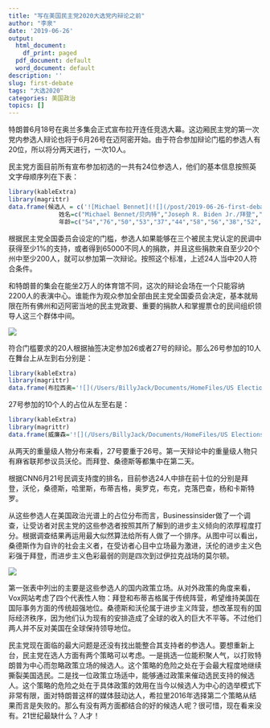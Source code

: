 ```yaml
---
title: "写在美国民主党2020大选党内辩论之前"
author: "李泉"
date: '2019-06-26'
output:
  html_document:
    df_print: paged
  pdf_document: default
  word_document: default
description: ''
slug: first-debate
tags: "大选2020"
categories: 美国政治
topics: []
---
```



特朗普6月18号在奥兰多集会正式宣布拉开连任竞选大幕。这边厢民主党的第一次党内参选人辩论也将于6月26号在迈阿密开始。由于符合参加辩论门槛的参选人有20位，所以将分两天进行，一次10人。

民主党方面目前所有宣布参加初选的一共有24位参选人，他们的基本信息按照英文字母顺序列在下表：

```r
library(kableExtra)
library(magrittr)
data.frame(候选人 = c('![Michael Bennet](![](/post/2019-06-26-first-debate_files/bennet-2.png){width=40%}','![Joseph R. Biden](/Users/BillyJack/Documents/HomeFiles/US Elections Project/biden.png){width=40%}','![Cory Booker](/Users/BillyJack/Documents/HomeFiles/US Elections Project/booker-2.png){width=40%}','![Steve Bullock](/Users/BillyJack/Documents/HomeFiles/US Elections Project/bullock-2.png){width=40%}','![Pete Buttigieg](/Users/BillyJack/Documents/HomeFiles/US Elections Project/buttigieg-2.png){width=40%}','![Julian Castro](/Users/BillyJack/Documents/HomeFiles/US Elections Project/castro-2.png){width=40%}','![bill de Blasio](/Users/BillyJack/Documents/HomeFiles/US Elections Project/blasio-2.png){width=40%}','![John Delaney](/Users/BillyJack/Documents/HomeFiles/US Elections Project/delaney-2.png){width=40%}','![Tulsi Gabbard](/Users/BillyJack/Documents/HomeFiles/US Elections Project/gabbard-2.png){width=40%}','![Kirsten Gillibrand](/Users/BillyJack/Documents/HomeFiles/US Elections Project/gillibrand-2.png){width=40%}','![Kamala Harris](/Users/BillyJack/Documents/HomeFiles/US Elections Project/harris-2.png){width=40%}','![John Hickenlooper](/Users/BillyJack/Documents/HomeFiles/US Elections Project/hickenlooper-2.png){width=40%}','![Jay Inslee](/Users/BillyJack/Documents/HomeFiles/US Elections Project/inslee-2.png){width=40%}','![Amy Klobuchar](/Users/BillyJack/Documents/HomeFiles/US Elections Project/klobuchar-2.png){width=40%}','![Wayne Messam](/Users/BillyJack/Documents/HomeFiles/US Elections Project/messam.png){width=40%}','![Seth Moulton](/Users/BillyJack/Documents/HomeFiles/US Elections Project/moulton-2.png){width=40%}','![Beto O\'Rourke](/Users/BillyJack/Documents/HomeFiles/US Elections Project/orourke-2.png){width=40%}','![Tim Ryan](/Users/BillyJack/Documents/HomeFiles/US Elections Project/ryan-2.png){width=40%}','![Bernie Sanders](/Users/BillyJack/Documents/HomeFiles/US Elections Project/sanders-2.png){width=40%}','![Joe Sestak](/Users/BillyJack/Documents/HomeFiles/US Elections Project/sestak.png){width=40%}','![Eric Swalwell](/Users/BillyJack/Documents/HomeFiles/US Elections Project/swalwell-2.png){width=40%}','![Elizabeth Warren](/Users/BillyJack/Documents/HomeFiles/US Elections Project/warren-2.png){width=40%}','![Marianne Williamson](/Users/BillyJack/Documents/HomeFiles/US Elections Project/williamson-2.png){width=40%}','![Andrew Yang](/Users/BillyJack/Documents/HomeFiles/US Elections Project/yang-2.png){width=40%}'),
              姓名=c("Michael Bennet/贝内特","Joseph R. Biden Jr./拜登","Cory Booker/布克","Steve Bullock/布洛克","Pete Buttigieg/布蒂吉格","Julian Castro/卡斯特罗","Bill de Blasio/布拉西奥","John Delaney/德莱尼","Tulsi Gabbard/加伯德","Kirsten Gillibrand/吉列布兰德","Kamala Harris/哈里斯","John Hickenlooper/希肯卢珀","Jay Inslee/英斯利","Amy Klobuchar/克洛巴查","Wayne Messam/梅瑟姆","Seth Moulton/莫尔顿","Beto O\'Rourke/奥罗克","Tim Ryan/瑞安","Bernie Sanders/桑德斯","Joe Sestak/塞斯塔克","Eric Swalwell/斯沃韦尔","Elizabeth Warren/沃伦","Marianne Williamson/威廉森","Andrew Yang/杨"),
              年龄=c("54","76","50","53","37","44","58","56","38","52","54","67","68","59","45","40","46","45","77","67","38","70","66","44"),参选时间=c("2019.5.2","2019.4.25","2019.2.1","2019.5.14","2019.4.14","2019.1.12","2019.5.16","2017.7.28","2019.1.17","2019. 1.15","2019.1.21","2919.3.4","2019.3.1","2019.2.10","2019.3.28","219.4.22","2019.3.14","2019.4.4","2019.2.19","2019.6.23","2019.4.8","2019.2.9","2019.1.30","2017.11.6"),经历=c("科罗拉多州参议员","特拉华州参议员，副总统","新泽西州联邦参议员","蒙大拿州州长","印第安纳州南岸市市长,老兵","圣安东尼奥市前市长，前联邦住房部部长","纽约市市长","马里兰州前众议员","夏威夷州联邦众议员,国民警卫队老兵","纽约州联邦参议员","加州联邦参议员、加州前司法部长","科罗拉多州前州长","华盛顿州州长","明尼苏达州联邦参议员","佛罗里达州Miramar市市长","麻省联邦众议员,伊战老兵","前得州联邦众议员","俄亥俄州联邦众议员","佛蒙特州联邦参议员","宾州前联邦众议员，退役海军上将","加州联邦众议员","麻省联邦参议员,哈佛大学教授","畅销书作家","前高科技公司老板"), 主张=c("加大基建投资，2013年曾参与起草移民改革法","重建美国的世界地位，恢复制造业","刑事司法改革，团结国家,奥巴马范","竞选献金改革，加强幼儿早教","应对气候变化，经济机会，主打新世代牌","普惠学前教育，普惠医疗，移民改革","加强学前教育","普惠医保","反对海外军事干涉","女性平权","为中产阶级减税、民权议题","扩大低收入人群医保，同性恋权利和枪支管制","应对气候变化，可再生能源","应对阿片和毒品滥用危机，降低药价","取消4400万美国人1.5万亿的学生贷款","新对外政策和国家安全及防务政策","移民改革，大麻合法化，农村医疗","修订贸易协议，打击中国操纵货币，加强工会权利","民主社会主义者，全民医保，大学免费，绿色新政，15美元最低时薪","应对气候变化，重振美国的世界地位","全国禁止攻击性武器，加大医学研究","反对大公司和政治腐败导致的收入不平等","为奴隶制赔偿1000亿美元","每人每月1000美元基本收入")) %>% kable() %>% kable_styling(bootstrap_options = c("striped", "hover", "responsive"))


```


根据民主党全国委员会设定的门槛，参选人如果能够在三个被民主党认定的民调中获得至少1%的支持，或者得到65000不同人的捐款，并且这些捐款来自至少20个州中至少200人，就可以参加第一次辩论。按照这个标准，上述24人当中20人符合条件。

和特朗普的集会在能坐2万人的体育馆不同，这次的辩论会场在一个只能容纳2200人的表演中心。谁能作为观众参加全部由民主党全国委员会决定，基本就局限在所有佛州和迈阿密当地的民主党政要、重要的捐款人和掌握票仓的民间组织领导人这三个群体中间。

![](/post/2019-06-26-first-debate_files/debatescene.png)




符合门槛要求的20人根据抽签决定参加26或者27号的辩论。那么26号参加的10人在舞台上从左到右分别是：

```r
library(kableExtra)
library(magrittr)
data.frame(布拉西奥='![](/Users/BillyJack/Documents/HomeFiles/US Elections Project/blasio-2.png){width=40%}',瑞安='![](/Users/BillyJack/Documents/HomeFiles/US Elections Project/ryan-2.png){width=40%}',卡斯特罗='![](/Users/BillyJack/Documents/HomeFiles/US Elections Project/castro-2.png){width=40%}',布克='![](/Users/BillyJack/Documents/HomeFiles/US Elections Project/booker-2.png){width=40%}',沃伦='![](/Users/BillyJack/Documents/HomeFiles/US Elections Project/warren-2.png){width=40%}',奥罗克='![](/Users/BillyJack/Documents/HomeFiles/US Elections Project/orourke-2.png){width=40%}',克洛巴查='![](/Users/BillyJack/Documents/HomeFiles/US Elections Project/klobuchar-2.png){width=40%}',加伯德='![](/Users/BillyJack/Documents/HomeFiles/US Elections Project/gabbard-2.png){width=40%}',英斯利='![](/Users/BillyJack/Documents/HomeFiles/US Elections Project/inslee-2.png){width=40%}',德莱尼='![](/Users/BillyJack/Documents/HomeFiles/US Elections Project/delaney-2.png){width=40%}')%>% kable()
```



27号参加的10个人的占位从左至右是：



```r
library(kableExtra)
library(magrittr)
data.frame(威廉森='![](/Users/BillyJack/Documents/HomeFiles/US Elections Project/williamson-2.png){width=40%}',希肯卢珀='![](/Users/BillyJack/Documents/HomeFiles/US Elections Project/hickenlooper-2.png){width=40%}',杨='![](/Users/BillyJack/Documents/HomeFiles/US Elections Project/yang-2.png){width=40%}',布蒂吉格='![](/Users/BillyJack/Documents/HomeFiles/US Elections Project/buttigieg-2.png){width=40%}',拜登='![](/Users/BillyJack/Documents/HomeFiles/US Elections Project/biden.png){width=40%}',桑德斯='![](/Users/BillyJack/Documents/HomeFiles/US Elections Project/sanders-2.png){width=40%}',哈里斯='![](/Users/BillyJack/Documents/HomeFiles/US Elections Project/harris-2.png){width=40%}',吉列布兰德='![](/Users/BillyJack/Documents/HomeFiles/US Elections Project/gillibrand-2.png){width=40%}',贝内特='![](/Users/BillyJack/Documents/HomeFiles/US Elections Project/bennet-2.png){width=40%}',斯沃韦尔='![](/Users/BillyJack/Documents/HomeFiles/US Elections Project/swalwell-2.png){width=40%}')%>% kable()
```




从两天的重量级人物分布来看，27号要重于26号。第一天辩论中的重量级人物只有麻省联邦参议员沃伦。而拜登、桑德斯等都集中在第二天。

根据CNN6月21号民调支持度的排名，目前参选24人中排在前十位的分别是拜登，沃伦，桑德斯，哈里斯，布蒂吉格，奥罗克，布克，克落巴查，杨和卡斯特罗。

从这些参选人在美国政治光谱上的占位分布而言，Businessinsider做了一个调查，让受访者对民主党的这些参选者按照其所了解到的进步主义倾向的浓厚程度打分。根据调查结果再运用最大似然算法给所有人做了一个排序。从图中可以看出，桑德斯作为自许的社会主义者，在受访者心目中立场最为激进，沃伦的进步主义色彩强于拜登，而进步主义色彩最弱的则是四次到过伊拉克战场的莫尔顿。

![](/post/2019-06-26-first-debate_files/ranking2.png)


第一张表中列出的主要是这些参选人的国内政策立场。从对外政策的角度来看，Vox网站考虑了四个代表性人物：拜登和布蒂吉格属于传统阵营，希望维持美国在国际事务方面的传统超强地位。桑德斯和沃伦属于进步主义阵营，想改革现有的国际经济秩序，因为他们认为现有的安排造成了全球的收入的巨大不平等。不过他们两人并不反对美国在全球保持领导地位。


民主党现在面临的最大问题是还没有找出能整合其支持者的参选人。要想重新上台，民主党在选人方面有两个策略可以考虑。一是挑选一位能积聚人气，以打败特朗普为中心而忽略政策立场的候选人。这个策略的危险之处在于会最大程度地继续撕裂美国选民。二是找一位政策立场适中，能够通过政策来催动选民支持的候选人。这个策略的危险之处在于具体政策的效用在当今以候选人为中心的选举模式下非常有限，面对特朗普这样的媒体鼓动达人，希拉里2016年选择第二个策略从结果而言是失败的。那么有没有两方面都结合的好的候选人呢？很可惜，现在看来没有。21世纪最缺什么？人才！

